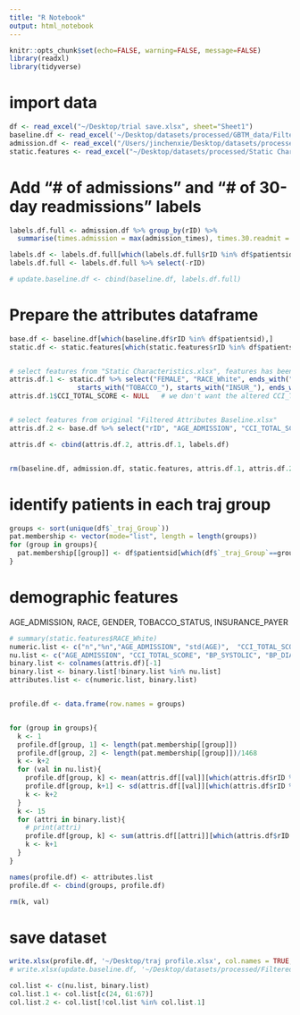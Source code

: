 ```yaml
---
title: "R Notebook"
output: html_notebook
---
```

```r
knitr::opts_chunk$set(echo=FALSE, warning=FALSE, message=FALSE)
library(readxl)
library(tidyverse)
```


# import data
```r
df <- read_excel("~/Desktop/trial save.xlsx", sheet="Sheet1")
baseline.df <- read_excel('~/Desktop/datasets/processed/GBTM_data/Filtered Baseline imputed.xlsx', sheet = 'Sheet 1')
admission.df <- read_excel("/Users/jinchenxie/Desktop/datasets/processed/Data_v1.xlsx", sheet = "admission_all")
static.features <- read_excel("~/Desktop/datasets/processed/Static Characteristics.xlsx", sheet = 'static')
```

# Add "# of admissions" and "# of 30-day readmissions" labels

```r
labels.df.full <- admission.df %>% group_by(rID) %>% 
  summarise(times.admission = max(admission_times), times.30.readmit = sum(readmit_30_label)) 

labels.df <- labels.df.full[which(labels.df.full$rID %in% df$patientsid),] %>% select(-rID)
labels.df.full <- labels.df.full %>% select(-rID)
```

```r
# update.baseline.df <- cbind(baseline.df, labels.df.full)
```




# Prepare the attributes dataframe
```r
base.df <- baseline.df[which(baseline.df$rID %in% df$patientsid),]
static.df <- static.features[which(static.features$rID %in% df$patientsid),]


# select features from "Static Characteristics.xlsx", features has been encoded in one-hot representations
attris.df.1 <- static.df %>% select("FEMALE", "RACE_White", ends_with("_HST"), starts_with("HX_"), starts_with("CCI_"),
                 starts_with("TOBACCO_"), starts_with("INSUR_"), ends_with("_CARDIOMYOPATHY"))
attris.df.1$CCI_TOTAL_SCORE <- NULL   # we don't want the altered CCI_TOTAL_SCORE from static dataframe


# select features from original "Filtered Attributes Baseline.xlsx"
attris.df.2 <- base.df %>% select("rID", "AGE_ADMISSION", "CCI_TOTAL_SCORE", starts_with("BP_"), "PULSE", "BMI", ends_with("_00"), "CTB") 

attris.df <- cbind(attris.df.2, attris.df.1, labels.df)


rm(baseline.df, admission.df, static.features, attris.df.1, attris.df.2, labels.df)
```



# identify patients in each traj group
```r
groups <- sort(unique(df$`_traj_Group`))
pat.membership <- vector(mode="list", length = length(groups))
for (group in groups){
  pat.membership[[group]] <- df$patientsid[which(df$`_traj_Group`==group)]
}
```



# demographic features
AGE_ADMISSION, RACE, GENDER, TOBACCO_STATUS, INSURANCE_PAYER
```r
# summary(static.features$RACE_White)
numeric.list <- c("n","%n","AGE_ADMISSION", "std(AGE)",  "CCI_TOTAL_SCORE", "std(CCI_SCORE)", "BP_SYSTOLIC", "std(BP_SYSTOLIC)", "BP_DIASTOLIC", "std(BP_DIASTOLIC)", "PULSE", "std(PULSE)","BMI", "std(BMI)")
nu.list <- c("AGE_ADMISSION", "CCI_TOTAL_SCORE", "BP_SYSTOLIC", "BP_DIASTOLIC", "PULSE", "BMI")
binary.list <- colnames(attris.df)[-1]
binary.list <- binary.list[!binary.list %in% nu.list]
attributes.list <- c(numeric.list, binary.list)


profile.df <- data.frame(row.names = groups)


for (group in groups){
  k <- 1
  profile.df[group, 1] <- length(pat.membership[[group]])
  profile.df[group, 2] <- length(pat.membership[[group]])/1468
  k <- k+2
  for (val in nu.list){
    profile.df[group, k] <- mean(attris.df[[val]][which(attris.df$rID %in% pat.membership[[group]])], na.rm = TRUE)
    profile.df[group, k+1] <- sd(attris.df[[val]][which(attris.df$rID %in% pat.membership[[group]])], na.rm = TRUE)
    k <- k+2
  }
  k <- 15
  for (attri in binary.list){
    # print(attri)
    profile.df[group, k] <- sum(attris.df[[attri]][which(attris.df$rID %in% pat.membership[[group]])], na.rm = TRUE)/length(pat.membership[[group]])
    k <- k+1
  }
}

names(profile.df) <- attributes.list
profile.df <- cbind(groups, profile.df)

rm(k, val)
```


# save dataset
```r
write.xlsx(profile.df, '~/Desktop/traj profile.xlsx', col.names = TRUE, row.names = FALSE)
# write.xlsx(update.baseline.df, '~/Desktop/datasets/processed/Filtered Attributes Baseline.xlsx', col.names = TRUE, row.names = FALSE)
```


```r
col.list <- c(nu.list, binary.list)
col.list.1 <- col.list[c(24, 61:67)]
col.list.2 <- col.list[!col.list %in% col.list.1]
```

